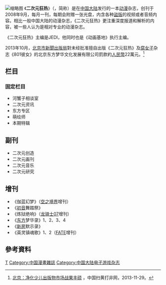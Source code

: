 {{refimprove|time=2019-08-24T22:50:30+00:00}}
[[File:二次元狂热.jpg|缩略图]]
《'''二次元狂热'''》（{{lang-en|''Two Dimensions Mania''}}，简称{{lang|en|2DM}}）是在[[中国大陆|中国大陆]]发行的一本[[动漫|动漫]]杂志，创刊于2008年9月，每月一刊，每期会附赠一张光盘，内含各种[[盜版|盜版]]的视频或者音频内容。相比一般中国大陆的动漫杂志，《二次元狂热》更注重深度报道和解析的内容，被一些人认为是相对专业的动漫杂志。

《二次元狂热》主编是JEDI，他同时也是《动画基地》执行主编。

2013年10月，[[北京市新聞出版局|北京市新聞出版局]]對未经批准擅自出版《二次元狂热》及[[腐女子|腐女子]]杂志《801彼女》的北京东方梦华文化发展有限公司罰款約[[人民幣|人民幣]]22萬元。<ref>[http://www.shdf.gov.cn/shdf/contents/2835/161524.html 北京：净化少儿出版物市场战果丰硕] {{Wayback|url=http://www.shdf.gov.cn/shdf/contents/2835/161524.html |date=20191002003816 }}，中国扫黄打非网，2013-11-29。</ref>

==栏目==
===固定栏目===
*河蟹子相谈室
*二次元资讯
*东方专区
*萌绘师
*本期特辑
==副刊==
*二次元创造
*二次元画刊
*二次元音乐
*二次元研究
== 增刊 ==
*《伽蓝幻梦》（[[空之境界|空之境界]]增刊）
*《[[初音未来|初音]]舞踏祭》
*《炼狱绝响》（[[龙骑士07|龙骑士07]]增刊）
*《[[东方Project|东方]]梦华录》1、2、3、4
*《[[新房昭之|新房]]默示录》
*《英灵镇魂歌》1、2（[[Fate/stay_night|FATE]]增刊）

==參考資料==
{{Reflist}}

[[Category:動畫雜誌|T]]
[[Category:中国漫畫雜誌|Category:中国漫畫雜誌]]
[[Category:中国大陆电子游戏杂志|Category:中国大陆电子游戏杂志]]